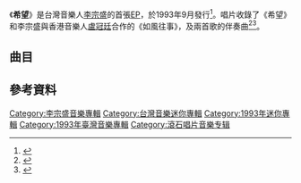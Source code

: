 {{Infobox Album
| Name  = 希望
| Type  = EP
| Cover  = 希望 (EP).jpg
| Background =
| Alt  = 
| Artist  = [[李宗盛|李宗盛]]
| Released   = 1993年9月1日
| Recorded  = 
| Genre = [[華語流行音樂|華語流行音樂]]
| Length = 
| Label = [[滾石唱片|滾石唱片]]
| Producer = 李宗盛
| Last album = [[1984-1989李宗盛作品集|1984-1989李宗盛作品集]]<br />（1989年）
| This album = '''希望'''<br />（1993年）
| Next album = [[李宗盛的音樂旅程-不捨|李宗盛的音樂旅程-不捨]]<br />（1994年）
| Misc  = 
}}
《'''希望'''》是台灣音樂人[[李宗盛|李宗盛]]的首張[[EP|EP]]，於1993年9月發行<ref>{{cite news|url=http://mv.china.com.cn/zhuanti/txt/2012-09/07/content_5316872.htm|title=台灣流行音樂教父——李宗盛|date=2012-09-07|work=MV中國|accessdate=2014-06-28|deadurl=yes|archiveurl=https://web.archive.org/web/20141228182853/http://mv.china.com.cn/zhuanti/txt/2012-09/07/content_5316872.htm|archivedate=2014-12-28|df=}}</ref>。唱片收錄了《希望》和李宗盛與香港音樂人[[盧冠廷|盧冠廷]]合作的《如風往事》，及兩首歌的伴奏曲<ref>{{cite web|url=http://www.kkbox.com/tw/tc/album/DgAGBC0K2p1AxbI0F8b6008l-index.html|title=希望|work=[[KKBOX|KKBOX]]|accessdate=2014-06-28|archive-date=2021-01-14|archive-url=https://web.archive.org/web/20210114100038/https://www.kkbox.com/tw/tc/album/DgAGBC0K2p1AxbI0F8b6008l-index.html|dead-url=no}}</ref><ref>{{cite web|url=http://www.xiami.com/album/2561?spm=0.0.0.0.JNekWM/|title=希望|work=[[蝦米音樂|蝦米音樂]]|accessdate=2014-06-29|archive-date=2019-10-08|archive-url=https://web.archive.org/web/20191008165007/http://www.xiami.com/album/2561?spm=0.0.0.0.JNekWM%2F|dead-url=no}}</ref>。

== 曲目 ==
{{Tracklist
| collapsed = 
| headline = CD 1
| extra_column = 演唱
| title1 = 希望
| lyrics1 = 李宗盛
| music1 = [[李宗盛|李宗盛]]
| extra1 = 李宗盛
| length1 = 4:08
| title2 = 如風往事
| lyrics2 = 李宗盛/[[唐書琛|唐書琛]]
| music2 = [[盧冠廷|盧冠廷]]
| extra2 = 李宗盛/盧冠廷
| length2 = 4:27
| title3 = 希望（伴奏版）
| length3 = 4:08
| title4 = 如風往事（伴奏版）
| length4 = 4:23
}}
== 參考資料 ==
{{reflist}}
{{李宗盛}}
[[Category:李宗盛音樂專輯|Category:李宗盛音樂專輯]]
[[Category:台灣音樂迷你專輯|Category:台灣音樂迷你專輯]]
[[Category:1993年迷你專輯|Category:1993年迷你專輯]]
[[Category:1993年臺灣音樂專輯|Category:1993年臺灣音樂專輯]]
[[Category:滾石唱片音樂专辑|Category:滾石唱片音樂专辑]]